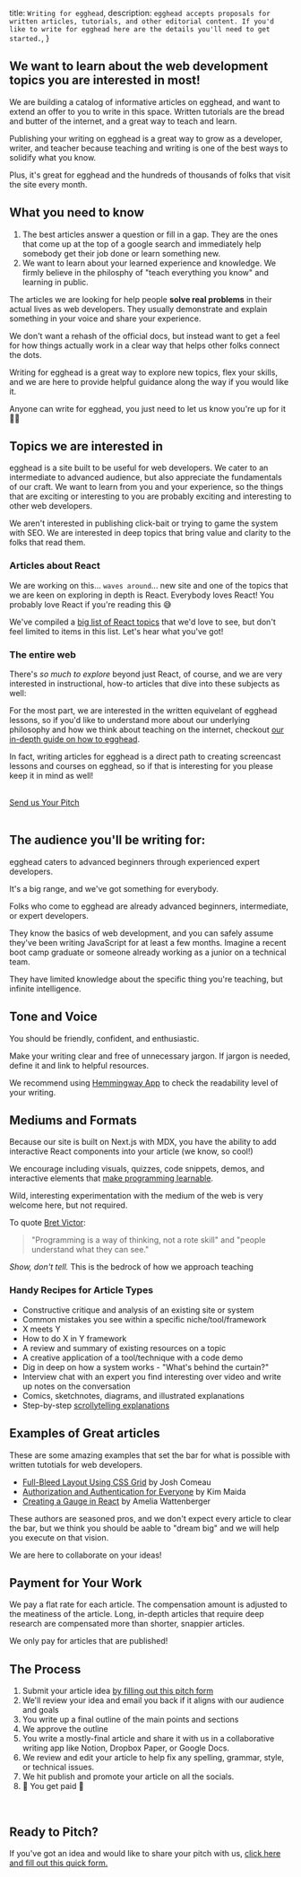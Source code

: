   title: `Writing for egghead`,
  description: `egghead accepts proposals for written articles, tutorials, and other editorial content. If you'd like to write for egghead here are the details you'll need to get started.`,
}



<ProseSection>


## We want to learn about the web development topics you are interested in most!

We are building a catalog of informative articles on egghead, and want to extend an offer to you to write in this space. Written tutorials are the bread and butter of the internet, and a great way to teach and learn.

Publishing your writing on egghead is a great way to grow as a developer, writer, and teacher because teaching and writing is one of the best ways to solidify what you know.

Plus, it's great for egghead and the hundreds of thousands of folks that visit the site every month.

## What you need to know

1. The best articles answer a question or fill in a gap. They are the ones that come up at the top of a google search and immediately help somebody get their job done or learn something new.
2. We want to learn about your learned experience and knowledge. We firmly believe in the philosphy of "teach everything you know" and learning in public.

The articles we are looking for help people **solve real problems** in their actual lives as web developers. They usually demonstrate and explain something in your voice and share your experience.

We don't want a rehash of the official docs, but instead want to get a feel for how things actually work in a clear way that helps other folks connect the dots.

Writing for egghead is a great way to explore new topics, flex your skills, and we are here to provide helpful guidance along the way if you would like it.

Anyone can write for egghead, you just need to let us know you're up for it <span>✋🏾</span>

## Topics we are interested in

egghead is a site built to be useful for web developers. We cater to an intermediate to advanced audience, but also appreciate the fundamentals of our craft. We want to learn from you and your experience, so the things that are exciting or interesting to you are probably exciting and interesting to other web developers.

We aren't interested in publishing click-bait or trying to game the system with SEO. We are interested in deep topics that bring value and clarity to the folks that read them.

### Articles about React

We are working on this... `waves around`... new site and one of the topics that we are keen on exploring in depth is React. Everybody loves React! You probably love React if you're reading this 😅

We've compiled a [big list of React topics](https://www.notion.so/egghead/egghead-next-React-Evergreen-Content-Seedlings-8d7f4e234cbc43838c12793382d076bf) that we'd love to see, but don't feel limited to items in this list. Let's hear what you've got!

### The entire web

There's _so much to explore_ beyond just React, of course, and we are very interested in instructional, how-to articles that dive into these subjects as well:

</ProseSection>


<TopicList />

<ProseSection>


For the most part, we are interested in the written equivelant of egghead lessons, so if you'd like to understand more about our underlying philosophy and how we think about teaching on the internet, checkout [our in-depth guide on how to egghead](https://howtoegghead.com/instructor).

In fact, writing articles for egghead is a direct path to creating screencast lessons and courses on egghead, so if that is interesting for you please keep it in mind as well!

</ProseSection>


<br/>
<div>
  <a
    className="font-bold inline-flex justify-center items-center px-5 py-3 rounded-md bg-blue-600 text-white transition-all hover:bg-blue-700 ease-in-out duration-200"
    href="https://eggheadio.typeform.com/to/G0mLMuC1"
    target="_blank"
  >
    Send us Your Pitch
  </a>
</div>
<br/>
<ProseSection>


## The audience you'll be writing for:

egghead caters to advanced beginners through experienced expert developers.

It's a big range, and we've got something for everybody.

Folks who come to egghead are already advanced beginners, intermediate, or expert developers.

They know the basics of web development, and you can safely assume they've been writing JavaScript for at least a few months. Imagine a recent boot camp graduate or someone already working as a junior on a technical team.

They have limited knowledge about the specific thing you're teaching, but infinite intelligence.

## Tone and Voice

You should be friendly, confident, and enthusiastic.

Make your writing clear and free of unnecessary jargon. If jargon is needed, define it and link to helpful resources.

We recommend using [Hemmingway App](http://www.hemingwayapp.com/) to check the readability level of your writing.

## Mediums and Formats

Because our site is built on Next.js with MDX, you have the ability to add interactive React components into your article (we know, so cool!)

We encourage including visuals, quizzes, code snippets, demos, and interactive elements that [make programming learnable](http://worrydream.com/LearnableProgramming/).

Wild, interesting experimentation with the medium of the web is very welcome here, but not required.

To quote [Bret Victor](http://worrydream.com/):

</ProseSection>


<blockquote className="relative my-6 text-xl text-neutral-600 pl-6 max-w-2xl font-semibold">
  "Programming is a way of thinking, not a rote skill" and "people understand
  what they can see."
</blockquote>

<ProseSection>


_Show, don't tell._ This is the bedrock of how we approach teaching

### Handy Recipes for Article Types

- Constructive critique and analysis of an existing site or system
- Common mistakes you see within a specific niche/tool/framework
- X meets Y
- How to do X in Y framework
- A review and summary of existing resources on a topic
- A creative application of a tool/technique with a code demo
- Dig in deep on how a system works - "What's behind the curtain?"
- Interview chat with an expert you find interesting over video and write up notes on the conversation
- Comics, sketchnotes, diagrams, and illustrated explanations
- Step-by-step [scrollytelling explanations](https://webflow.com/blog/scrollytelling-guide)

## Examples of Great articles

These are some amazing examples that set the bar for what is possible with written tutotials for web developers.

- [Full-Bleed Layout Using CSS Grid](https://joshwcomeau.com/css/full-bleed/) by Josh Comeau
- [Authorization and Authentication for Everyone](https://dev.to/kimmaida/authorization-and-authentication-for-everyone-27j3) by Kim Maida
- [Creating a Gauge in React](https://wattenberger.com/blog/gauge) by Amelia Wattenberger

These authors are seasoned pros, and we don't expect every article to clear the bar, but we think you should be aable to "dream big" and we will help you execute on that vision.

We are here to collaborate on your ideas!

## Payment for Your Work

We pay a flat rate for each article. The compensation amount is adjusted to the meatiness of the article. Long, in-depth articles that require deep research are compensated more than shorter, snappier articles.

We only pay for articles that are published!

## The Process

1. Submit your article idea [by filling out this pitch form](https://eggheadio.typeform.com/to/G0mLMuC1)
2. We'll review your idea and email you back if it aligns with our audience and goals
3. You write up a final outline of the main points and sections
4. We approve the outline
5. You write a mostly-final article and share it with us in a collaborative writing app like Notion, Dropbox Paper, or Google Docs.
6. We review and edit your article to help fix any spelling, grammar, style, or technical issues.
7. We hit publish and promote your article on all the socials.
8. <span>🤑</span> You get paid <span>🤑</span>

<br />

<section id="pitch-form">


## Ready to Pitch?

If you've got an idea and would like to share your pitch with us, [click here and fill out this quick form.](https://eggheadio.typeform.com/to/G0mLMuC1)

</section>


</ProseSection>

